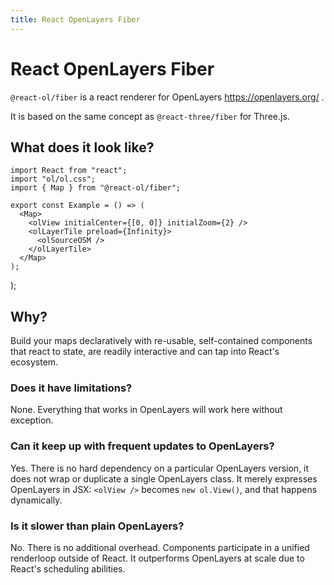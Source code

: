```yaml
---
title: React OpenLayers Fiber
---
```


# React OpenLayers Fiber

`@react-ol/fiber` is a react renderer for OpenLayers https://openlayers.org/ .

It is based on the same concept as `@react-three/fiber` for Three.js.

## What does it look like?

```tsx
import React from "react";
import "ol/ol.css";
import { Map } from "@react-ol/fiber";

export const Example = () => (
  <Map>
    <olView initialCenter={[0, 0]} initialZoom={2} />
    <olLayerTile preload={Infinity}>
      <olSourceOSM />
    </olLayerTile>
  </Map>
);
```


  <Map className="rounded-xl overflow-hidden mt-4">
    <olView initialCenter={[0, 0]} initialZoom={2} />
    <olLayerTile preload={Infinity}>
      <olSourceOSM />
    </olLayerTile>
  </Map>
);

<Example />

## Why?

Build your maps declaratively with re-usable, self-contained components that react to state, are readily interactive and can tap into React's ecosystem.

### Does it have limitations?

None. Everything that works in OpenLayers will work here without exception.

### Can it keep up with frequent updates to OpenLayers?

Yes. There is no hard dependency on a particular OpenLayers version, it does not wrap or duplicate a single OpenLayers class. It merely expresses OpenLayers in JSX: `<olView />` becomes `new ol.View()`, and that happens dynamically.

### Is it slower than plain OpenLayers?

No. There is no additional overhead. Components participate in a unified renderloop outside of React. It outperforms OpenLayers at scale due to React's scheduling abilities.
